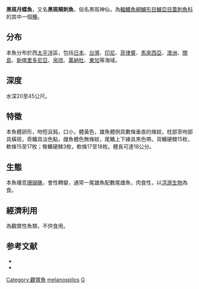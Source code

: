 {{Speciesbox
| name = 黑斑月蝶魚
| image = Pomacanthidae - Genicanthus melanospilos.JPG
| status = NE
| genus = Genicanthus
| species = melanospilos
| authority = [[Bleeker|Bleeker]], 1857
| synonyms = *''Holacanthus melanospilos''<br /><small>Bleeker, 1857</small>
}}
'''黑斑月蝶魚'''，又名'''黑斑頰刺魚'''，俗名黑斑神仙，為[[輻鰭魚綱|輻鰭魚綱]][[鱸形目|鱸形目]][[鱸亞目|鱸亞目]][[蓋刺魚科|蓋刺魚科]]的其中一個[[種|種]]。

==分布==
本魚分布於西[[太平洋|太平洋]]區，包括[[日本|日本]]、[[台灣|台灣]]、[[印尼|印尼]]、[[菲律賓|菲律賓]]、[[馬來西亞|馬來西亞]]、[[澳洲|澳洲]]、[[關島|關島]]、[[新喀里多尼亞|新喀里多尼亞]]、[[帛琉|帛琉]]、[[萬納杜|萬納杜]]、[[東加|東加]]等海域。

==深度==
水深20至45公尺。

==特徵==
本魚體卵形，吻短且鈍，口小，體黃色，雄魚體側具數條垂直的條紋，枕部至吻部具橫斑，奇鰭具淡色點，雌魚體色無條紋，尾鰭上下緣具黑色帶。背鰭硬棘15枚，軟條15至17枚；臀鰭硬棘3枚，軟條17至18枚。體長可達18公分。

==生態==
本魚棲息[[珊瑚礁|珊瑚礁]]，會性轉變，通常一尾雄魚配數尾雌魚，肉食性，以[[浮游生物|浮游生物]]為食。

==經濟利用==
為觀賞性魚類，不供食用。

==参考文献==
* {{TaiBNET| zh=黑紋頰刺魚 | id=382298 | binomial=Genicanthus melanospilos | authority=Bleeker, 1857 | var= | accessdate=2013-01-24}}
*{{FishBase_species|genus=Genicanthus|species=melanospilos|year=2011|month=12}}
{{Taxonbar|from=Q2399201}}

[[Category:觀賞魚|Category:觀賞魚]]
[[Category:月蝶魚屬|melanospilos]]
[[Category:1857年描述的魚類|G]]